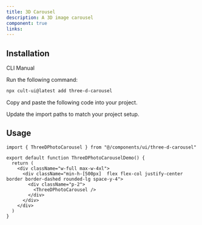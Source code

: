 ```yaml
---
title: 3D Carousel
description: A 3D image carousel
component: true
links:
---
```


<ComponentPreview
  name="three-d-carousel-demo"
  className="[&_.preview>[data-orientation=vertical]]:sm:max-w-[70%]"
  description="All variations"
/>

## Installation

<Tabs defaultValue="cli">

<TabsList>
  <TabsTrigger value="cli">CLI</TabsTrigger>
  <TabsTrigger value="manual">Manual</TabsTrigger>
</TabsList>

<TabsContent value="cli">

<Steps>

<Step>Run the following command:</Step>

```bash
npx cult-ui@latest add three-d-carousel
```

</Steps>

</TabsContent>

<TabsContent value="manual">

<Steps>

<Step>Copy and paste the following code into your project.</Step>

<ComponentSource name="three-d-carousel" />

<Step>Update the import paths to match your project setup.</Step>

</Steps>

</TabsContent>

</Tabs>

## Usage

```tsx
import { ThreeDPhotoCarousel } from "@/components/ui/three-d-carousel"
```

```tsx
export default function ThreeDPhotoCarouselDemo() {
  return (
    <div className="w-full max-w-4xl">
      <div className="min-h-[500px]  flex flex-col justify-center border border-dashed rounded-lg space-y-4">
        <div className="p-2">
          <ThreeDPhotoCarousel />
        </div>
      </div>
    </div>
  )
}
```
